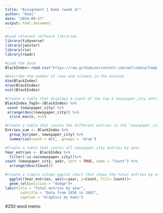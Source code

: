 ```yaml
---
title: "Assignment 1 Kemi (week 4)"
author: "Kemi"
date: "2024-09-17"
output: html_document
---
```

```r
#Load relevant software libraries
library(tidyverse)
library(janitor)
library(rio)
library(readr)
```


```r
#Load the data
BlackIndex<-read.csv("https://raw.githubusercontent.com/wellsdata/CompText_Jour/main/data/blackindex_master.csv")
```


```r
#Describe the number of rows and columns in the dataset
dim(BlackIndex)
nrow(BlackIndex)
ncol(BlackIndex)
```
```r
#Create a table that displays a count of the top 5 newspaper_city entries
BlackIndex_Top5<-(BlackIndex) %>%
 count (newspaper_city) %>%
 arrange(desc(newspaper_city)) %>%
  slice_max(n, n=5)
```

```r
#Create a table that counts the different entries in the "newspaper_city" column
Entries_sum <- BlackIndex %>% 
  group_by(year, newspaper_city) %>% 
  summarise(count = n(), .groups = 'drop')
```

```r
#Create a table that counts all newspaper_city entries by year
Year_entries <- BlackIndex %>%
  filter(!is.na(newspaper_city))%>%
count (newspaper_city, year, sort = TRUE, name = "Count") %>%
  arrange(desc(Count))
```

```r
#Create a simple column ggplot chart that shows the total entries by year
  ggplot(Year_entries, aes(x=year, y=Count, fill= Count))+
  geom_col(position = "dodge")+
labs(title = "Total entries by year",
       subtitle = "Data from 1850 to 2002",
       caption = "Graphics by Kemi")
```

#250 word memo





